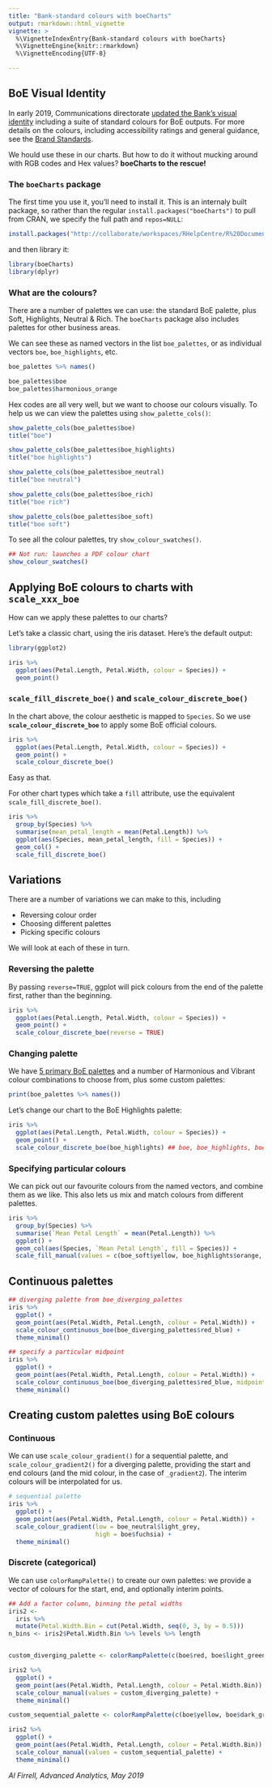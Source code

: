 ```yaml
---
title: "Bank-standard colours with boeCharts"
output: rmarkdown::html_vignette
vignette: >
  %\VignetteIndexEntry{Bank-standard colours with boeCharts}
  %\VignetteEngine{knitr::rmarkdown}
  %\VignetteEncoding{UTF-8}

---
```


## BoE Visual Identity
In early 2019, Communications directorate [updated the Bank's visual identity](http://intranet/BankNews/Pages/New-yearnew-lookUpdatingt-636840277763400290.aspx) including a suite of standard colours for BoE outputs.  For more details on the colours, including accessibility ratings and general guidance, see the [Brand Standards](https://bankofengland.frontify.com/d/RPk6pMZziBFw/bank-standards#/brand-elements/colour-palette).

We hould use these in our charts.  But how to do it without mucking around with RGB codes and Hex values?  **boeCharts to the rescue!**

### The `boeCharts` package
The first time you use it, you'll need to install it.  This is an internaly built package, so rather than the regular `install.packages("boeCharts")` to pull from CRAN, we specify the full path and `repos=NULL`:

```r
install.packages("http://collaborate/workspaces/RHelpCentre/R%20Documents/Packages/boeCharts_1.0.1.zip", repos=NULL, type="binary")
```

and then library it:

```r
library(boeCharts)
library(dplyr)
```

### What are the colours?
There are a number of palettes we can use:  the standard BoE palette, plus Soft, Highlights, Neutral & Rich.  The `boeCharts` package also includes palettes for other business areas.

We can see these as named vectors in the list `boe_palettes`, or as individual vectors `boe`, `boe_highlights`, etc.

```r
boe_palettes %>% names()
```

```r
boe_palettes$boe
boe_palettes$harmonious_orange
```

Hex codes are all very well, but we want to choose our colours visually.  To help us we can view the palettes using `show_palette_cols()`:

```r
show_palette_cols(boe_palettes$boe)
title("boe")

show_palette_cols(boe_palettes$boe_highlights)
title("boe highlights")

show_palette_cols(boe_palettes$boe_neutral)
title("boe neutral")

show_palette_cols(boe_palettes$boe_rich)
title("boe rich")

show_palette_cols(boe_palettes$boe_soft)
title("boe soft")

```

To see all the colour palettes, try `show_colour_swatches()`.
```r
## Not run: launches a PDF colour chart
show_colour_swatches()
```

## Applying BoE colours to charts with `scale_xxx_boe`

How can we apply these palettes to our charts?

Let's take a classic chart, using the iris dataset.  Here's the default output:
```r
library(ggplot2)

iris %>% 
  ggplot(aes(Petal.Length, Petal.Width, colour = Species)) +
  geom_point()
```

### `scale_fill_discrete_boe()` and `scale_colour_discrete_boe()`
In the chart above, the colour aesthetic is mapped to `Species`.  So we use **`scale_colour_discrete_boe`** to apply some BoE official colours.

```r

iris %>% 
  ggplot(aes(Petal.Length, Petal.Width, colour = Species)) +
  geom_point() +
  scale_colour_discrete_boe()
```

Easy as that.

For other chart types which take a `fill` attribute, use the equivalent `scale_fill_discrete_boe()`.

```r
iris %>% 
  group_by(Species) %>% 
  summarise(mean_petal_length = mean(Petal.Length)) %>% 
  ggplot(aes(Species, mean_petal_length, fill = Species)) +
  geom_col() +
  scale_fill_discrete_boe()
```



## Variations

There are a number of variations we can make to this, including

* Reversing colour order
* Choosing different palettes
* Picking specific colours

We will look at each of these in turn.


### Reversing the palette
By passing `reverse=TRUE`, ggplot will pick colours from the end of the palette first, rather than the beginning.

```r
iris %>% 
  ggplot(aes(Petal.Length, Petal.Width, colour = Species)) +
  geom_point() +
  scale_colour_discrete_boe(reverse = TRUE)

```

### Changing palette

We have [5 primary BoE palettes](https://bankofengland.frontify.com/d/RPk6pMZziBFw/bank-standards#/brand-elements/colour-palette/colour-values) and a number of Harmonious and Vibrant colour combinations to choose from, plus some custom palettes:
```r
print(boe_palettes %>% names())
```

Let's change our chart to the BoE Highlights palette:
```r
iris %>% 
  ggplot(aes(Petal.Length, Petal.Width, colour = Species)) +
  geom_point() +
  scale_colour_discrete_boe(boe_highlights) ## boe, boe_highlights, boe_rich, boe_soft, boe_neutral, harmonious_xxx, vibrant_x

```

### Specifying particular colours

We can pick out our favourite colours from the named vectors, and combine them as we like.  This also lets us mix and match colours from different palettes.

```r

iris %>% 
  group_by(Species) %>%
  summarise(`Mean Petal Length` = mean(Petal.Length)) %>% 
  ggplot() +
  geom_col(aes(Species, `Mean Petal Length`, fill = Species)) +
  scale_fill_manual(values = c(boe_soft$yellow, boe_highlights$orange, boe_rich$rich_orange))

```

## Continuous palettes
```r
## diverging palette from boe_diverging_palettes
iris %>% 
  ggplot() +
  geom_point(aes(Petal.Width, Petal.Length, colour = Petal.Width)) +
  scale_colour_continuous_boe(boe_diverging_palettes$red_blue) +
  theme_minimal()

## specify a particular midpoint
iris %>% 
  ggplot() +
  geom_point(aes(Petal.Width, Petal.Length, colour = Petal.Width)) +
  scale_colour_continuous_boe(boe_diverging_palettes$red_blue, midpoint=2) +
  theme_minimal()

```

## Creating custom palettes using BoE colours

### Continuous
We can use `scale_colour_gradient()` for a sequential palette, and `scale_colour_gradient2()` for a diverging palette, providing the start and end colours (and the mid colour, in the case of `_gradient2`).  The interim colours will be interpolated for us.

```r
# sequential palette
iris %>% 
  ggplot() +
  geom_point(aes(Petal.Width, Petal.Length, colour = Petal.Width)) +
  scale_colour_gradient(low = boe_neutral$light_grey,
                        high = boe$fuchsia) +
  theme_minimal()

```

### Discrete (categorical)
We can use `colorRampPalette()` to create our own palettes:  we provide a vector of colours for the start, end, and optionally interim points.

```r
## Add a factor column, binning the petal widths
iris2 <- 
  iris %>% 
  mutate(Petal.Width.Bin = cut(Petal.Width, seq(0, 3, by = 0.5)))
n_bins <- iris2$Petal.Width.Bin %>% levels %>% length


custom_diverging_palette <- colorRampPalette(c(boe$red, boe$light_green, boe$mid_blue))(n_bins)

iris2 %>% 
  ggplot() +
  geom_point(aes(Petal.Width, Petal.Length, colour = Petal.Width.Bin)) +
  scale_colour_manual(values = custom_diverging_palette) +
  theme_minimal()

custom_sequential_palette <- colorRampPalette(c(boe$yellow, boe$dark_green))(n_bins)

iris2 %>% 
  ggplot() +
  geom_point(aes(Petal.Width, Petal.Length, colour = Petal.Width.Bin)) +
  scale_colour_manual(values = custom_sequential_palette) +
  theme_minimal()
```


*Al Firrell, Advanced Analytics, May 2019*

